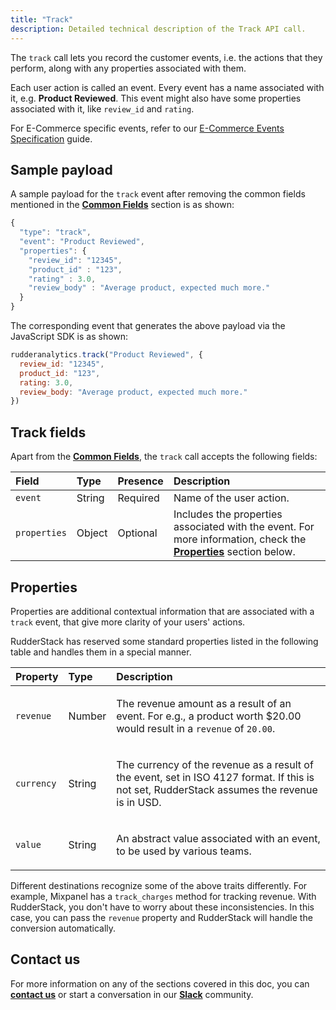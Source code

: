 ```yaml
---
title: "Track"
description: Detailed technical description of the Track API call.
---
```


The `track` call lets you record the customer events, i.e. the actions that they perform, along with any properties associated with them.

<div class="infoBlock">

Each user action is called an event. Every event has a name associated with it, e.g. **Product Reviewed**. This event might also have some properties associated with it, like <code class="inline-code">review_id</code> and <code class="inline-code">rating</code>.
</div>

<div class="successBlock">

  For E-Commerce specific events, refer to our <a href="https://rudderstack.com/docs/rudderstack-api/api-specification/rudderstack-ecommerce-events-specification/">E-Commerce Events Specification</a> guide.
</div>

## Sample payload

A sample payload for the `track` event after removing the common fields mentioned in the [**Common Fields**](https://rudderstack.com/docs/rudderstack-api/api-specification/rudderstack-spec/common-fields/) section is as shown:

```javascript
{
  "type": "track",
  "event": "Product Reviewed",
  "properties": {
    "review_id": "12345",
    "product_id" : "123",
    "rating" : 3.0,
    "review_body" : "Average product, expected much more."
  }
}
```

The corresponding event that generates the above payload via the <Link to="/sources/sdks/rudderstack-javascript-sdk/">JavaScript SDK</Link>
is as shown:

```javascript
rudderanalytics.track("Product Reviewed", {
  review_id: "12345",
  product_id: "123",
  rating: 3.0,
  review_body: "Average product, expected much more."
})
```

## Track fields

Apart from the [**Common Fields**](https://rudderstack.com/docs/rudderstack-api/api-specification/rudderstack-spec/common-fields/), the `track` call accepts the following fields:

| **Field**    | **Type** | **Presence** | **Description**                                                                                                  |
| :----------- | :------- | :----------- | :--------------------------------------------------------------------------------------------------------------- |
| `event`      | String   | Required     | Name of the user action.                                                                                         |
| `properties` | Object   | Optional     | Includes the properties associated with the event. For more information, check the [**Properties**](https://rudderstack.com/docs/rudderstack-api/api-specification/rudderstack-spec/track/#properties) section below. |

## Properties

Properties are additional contextual information that are associated with a `track` event, that give more clarity of your users' actions.

RudderStack has reserved some standard properties listed in the following table and handles them in a special manner.

<table>
  <thead>
    <tr>
      <th style="text-align:left">
        <b>Property</b>
      </th>
      <th style="text-align:left">
        <b>Type</b>
      </th>
      <th style="text-align:left">
        <b>Description</b>
      </th>
    </tr>
  </thead>
  <tbody>
    <tr>
      <td style="text-align:left">
        <code class="inline-code">revenue</code>
      </td>
      <td style="text-align:left">Number</td>
      <td style="text-align:left">
        <p>The revenue amount as a result of an event. For e.g., a product worth $20.00 would result in a <code class="inline-code">revenue</code> of <code class="inline-code">20.00</code>.</p>
      </td>
    </tr>
    <tr>
      <td style="text-align:left">
        <code class="inline-code">currency</code>
      </td>
      <td style="text-align:left">String</td>
      <td style="text-align:left">
        <p>The currency of the revenue as a result of the event, set in ISO 4127 format. If this is not set, RudderStack assumes the revenue is in USD.</p>
      </td>
    </tr>
    <tr>
      <td style="text-align:left">
        <code class="inline-code">value</code>
      </td>
      <td style="text-align:left">String</td>
      <td style="text-align:left">
        <p>An abstract value associated with an event, to be used by various teams.</p>
      </td>
    </tr>
  </tbody>
</table>

<div class="successBlock">
  
  Different destinations recognize some of the above traits differently. For example, Mixpanel has a <code class="inline-code">track_charges</code> method for tracking revenue. With RudderStack, you don't have to worry about these inconsistencies. In this case, you can pass the <code class="inline-code">revenue</code> property and RudderStack will handle the conversion automatically.
</div>

## Contact us

For more information on any of the sections covered in this doc, you can [**contact us**](mailto:%20docs@rudderstack.com) or start a conversation in our [**Slack**](https://rudderstack.com/join-rudderstack-slack-community) community.
